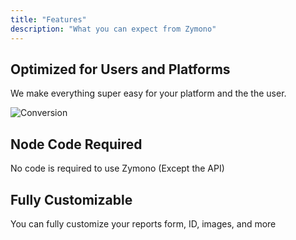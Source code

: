 ```yaml
---
title: "Features"
description: "What you can expect from Zymono"
---
```


## Optimized for Users and Platforms

We make everything super easy for your platform and the the user.

![Conversion](https:////zymono.com/images/zymono.png)

## Node Code Required

No code is required to use Zymono (Except the API)


## Fully Customizable

You can fully customize your reports form, ID, images, and more

